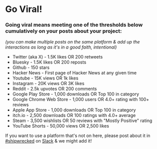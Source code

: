 # Go Viral!

### Going viral means meeting **one** of the thresholds below cumulatively on your posts about your project:
_(you can make multiple posts on the same platform & add up the interactions as long as it's in a good faith, intentional)_

* Twitter (aka X) - 1.5K likes OR 200 retweets
* Bluesky - 1.5K likes OR 200 reposts
* Github - 150 stars   
* Hacker News - First page of Hacker News at any given time   
* Youtube - 15K views OR 1k likes  
* Instagram - 20K views OR 3K likes   
* Reddit - 2.5k upvotes OR 200 comments
* Google Play Store - 1,000 downloads OR Top 100 in category
* Google Chrome Web Store - 1,000 users OR 4.0+ rating with 100+ reviews
* Apple App Store - 1,000 downloads OR Top 100 in category
* itch.io - 2,500 downloads OR 100 ratings with 4.0+ average
* Steam - 3,500 wishlists OR 50 reviews with "Mostly Positive" rating
* YouTube Shorts - 50,000 views OR 2,500 likes

If you want to use a platform that&apos;s not on here, please post about it in [\#shipwrecked](https://hackclub.slack.com/archives/C08N0R86DMJ) on [Slack](http://hackclub.com/slack) & we might add it\!
